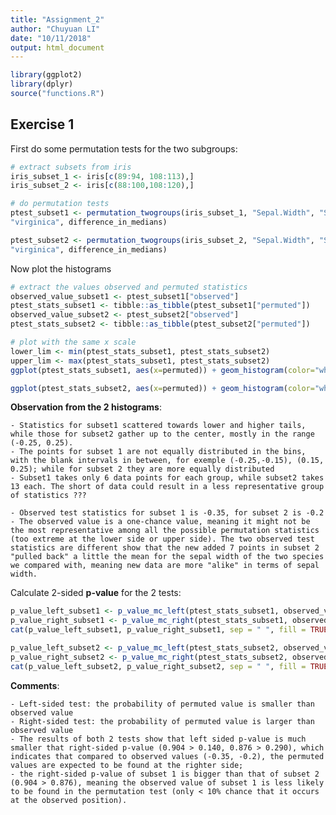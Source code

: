 ```yaml
---
title: "Assignment_2"
author: "Chuyuan LI"
date: "10/11/2018"
output: html_document
---
```


```r
library(ggplot2)
library(dplyr)
source("functions.R")
```


## Exercise 1
First do some permutation tests for the two subgroups:
```r
# extract subsets from iris
iris_subset_1 <- iris[c(89:94, 108:113),]
iris_subset_2 <- iris[c(88:100,108:120),]

# do permutation tests
ptest_subset1 <- permutation_twogroups(iris_subset_1, "Sepal.Width", "Species", "versicolor",
"virginica", difference_in_medians)

ptest_subset2 <- permutation_twogroups(iris_subset_2, "Sepal.Width", "Species", "versicolor",
"virginica", difference_in_medians)
```

Now plot the histograms
```r
# extract the values observed and permuted statistics
observed_value_subset1 <- ptest_subset1["observed"]
ptest_stats_subset1 <- tibble::as_tibble(ptest_subset1["permuted"])
observed_value_subset2 <- ptest_subset2["observed"]
ptest_stats_subset2 <- tibble::as_tibble(ptest_subset2["permuted"])

# plot with the same x scale
lower_lim <- min(ptest_stats_subset1, ptest_stats_subset2)
upper_lim <- max(ptest_stats_subset1, ptest_stats_subset2)
ggplot(ptest_stats_subset1, aes(x=permuted)) + geom_histogram(color="white", fill="blue") + labs(title = "Histogram of observed value and permuted values subset1", x = "permuted values", y = "count") + geom_vline(aes(xintercept=unlist(observed_value_subset1), color = "observed_value"), show.legend = T, size = 1) + xlim(lower_lim, upper_lim)

ggplot(ptest_stats_subset2, aes(x=permuted)) + geom_histogram(color="white", fill="blue") + labs(title = "Histogram of observed value and permuted values subset2", x = "permuted values", y = "count") + geom_vline(aes(xintercept=unlist(observed_value_subset2), color = "observed_value"), show.legend = T, size = 1) + xlim(lower_lim, upper_lim)

```


**Observation from the 2 histograms**:
```
- Statistics for subset1 scattered towards lower and higher tails, while those for subset2 gather up to the center, mostly in the range (-0.25, 0.25). 
- The points for subset 1 are not equally distributed in the bins, with the blank intervals in between, for exemple (-0.25,-0.15), (0.15, 0.25); while for subset 2 they are more equally distributed
- Subset1 takes only 6 data points for each group, while subset2 takes 13 each. The short of data could result in a less representative group of statistics ???

- Observed test statistics for subset 1 is -0.35, for subset 2 is -0.2
- The observed value is a one-chance value, meaning it might not be the most representative among all the possible permutation statistics (too extreme at the lower side or upper side). The two observed test statistics are different show that the new added 7 points in subset 2 "pulled back" a little the mean for the sepal width of the two species we compared with, meaning new data are more "alike" in terms of sepal width. 
```

Calculate 2-sided **p-value** for the 2 tests:
```r
p_value_left_subset1 <- p_value_mc_left(ptest_stats_subset1, observed_value_subset1)
p_value_right_subset1 <- p_value_mc_right(ptest_stats_subset1, observed_value_subset1)
cat(p_value_left_subset1, p_value_right_subset1, sep = " ", fill = TRUE)

p_value_left_subset2 <- p_value_mc_left(ptest_stats_subset2, observed_value_subset2)
p_value_right_subset2 <- p_value_mc_right(ptest_stats_subset2, observed_value_subset2)
cat(p_value_left_subset2, p_value_right_subset2, sep = " ", fill = TRUE)
```

**Comments**:
```
- Left-sided test: the probability of permuted value is smaller than observed value
- Right-sided test: the probability of permuted value is larger than observed value
- The results of both 2 tests show that left sided p-value is much smaller that right-sided p-value (0.904 > 0.140, 0.876 > 0.290), which indicates that compared to observed values (-0.35, -0.2), the permuted values are expected to be found at the righter side; 
- the right-sided p-value of subset 1 is bigger than that of subset 2 (0.904 > 0.876), meaning the observed value of subset 1 is less likely to be found in the permutation test (only < 10% chance that it occurs at the observed position). 
```




